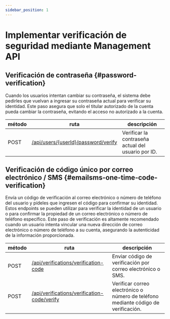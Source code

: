 ```yaml
---
sidebar_position: 1
---
```


# Implementar verificación de seguridad mediante Management API

## Verificación de contraseña \{#password-verification}

Cuando los usuarios intentan cambiar su contraseña, el sistema debe pedirles que vuelvan a ingresar su contraseña actual para verificar su identidad. Este paso asegura que solo el titular autorizado de la cuenta pueda cambiar la contraseña, evitando el acceso no autorizado a la cuenta.

| método | ruta                                                                                                     | descripción                                        |
| ------ | -------------------------------------------------------------------------------------------------------- | -------------------------------------------------- |
| POST   | [/api/users/\{userId\}/password/verify](https://openapi.logto.io/operation/operation-verifyuserpassword) | Verificar la contraseña actual del usuario por ID. |

## Verificación de código único por correo electrónico / SMS \{#emailsms-one-time-code-verification}

Envía un código de verificación al correo electrónico o número de teléfono del usuario y pídeles que ingresen el código para confirmar su identidad. Estos endpoints se pueden utilizar para verificar la identidad de un usuario o para confirmar la propiedad de un correo electrónico o número de teléfono específico. Este paso de verificación es altamente recomendado cuando un usuario intenta vincular una nueva dirección de correo electrónico o número de teléfono a su cuenta, asegurando la autenticidad de la información proporcionada.

| método | ruta                                                                                                                             | descripción                                                                        |
| ------ | -------------------------------------------------------------------------------------------------------------------------------- | ---------------------------------------------------------------------------------- |
| POST   | [/api/verifications/verification-code](https://openapi.logto.io/operation/operation-createverificationbyverificationcode)        | Enviar código de verificación por correo electrónico o SMS.                        |
| POST   | [/api/verifications/verification-code/verify](https://openapi.logto.io/operation/operation-verifyverificationbyverificationcode) | Verificar correo electrónico o número de teléfono mediante código de verificación. |
